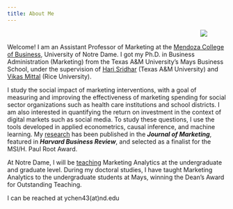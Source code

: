 ```yaml
---
title: About Me
---
```

<img src="images/Yixing.jpg" style="max-width:30%;min-width:60px;float:right;" />
<p>&nbsp;</p>  

Welcome! I am an Assistant Professor of Marketing at the [Mendoza College of Business](https://mendoza.nd.edu/), University of Notre Dame. I got my Ph.D. in Business Administration (Marketing) from the Texas A&M University’s Mays Business School, under the supervision of [Hari Sridhar](https://mays.tamu.edu/directory/shriharisridhar/) (Texas A&M University) and [Vikas Mittal](https://business.rice.edu/person/vikas-mittal) (Rice University). 

I study the social impact of marketing interventions, with a goal of measuring and improving the effectiveness of marketing spending for social sector organizations such as health care institutions and school districts. I am also interested in quantifying the return on investment in the context of digital markets such as social media. To study these questions, I use the tools developed in applied econometrics, causal inference, and machine learning. My [research](research.html) has been published in the ***Journal of Marketing***, featured in ***Harvard Business Review***, and selected as a finalist for the MSI/H. Paul Root Award. 

At Notre Dame, I will be [teaching](teaching.html) Marketing Analytics at the undergraduate and graduate level. During my doctoral studies, I have taught Marketing Analytics to the undergraduate students at Mays, winning the Dean’s Award for Outstanding Teaching.

I can be reached at ychen43(at)nd.edu  
